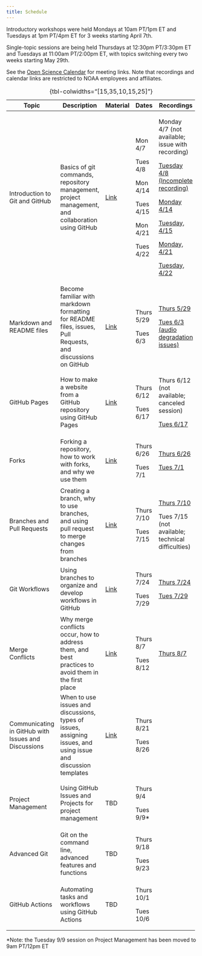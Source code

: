 ```yaml
---
title: Schedule
---
```


Introductory workshops were held Mondays at 10am PT/1pm ET and Tuesdays at 1pm PT/4pm ET for 3 weeks starting April 7th.

Single-topic sessions are being held Thursdays at 12:30pm PT/3:30pm ET and Tuesdays at 11:00am PT/2:00pm ET, with topics switching every two weeks starting May 29th.

See the [Open Science Calendar](https://calendar.google.com/calendar/u/0?cid=Y185MTZiNjk0OGVmMmVlOGI3ZDQ5YzI4NjYxZWZjMDc5ODMwM2MyNzQyYmUzOTljOTI5MGZhMDJkOTMyMGM3NjllQGdyb3VwLmNhbGVuZGFyLmdvb2dsZS5jb20) for meeting links. Note that recordings and calendar links are restricted to NOAA employees and affiliates.

+-----------------------------------------------------+-----------------------------------------------------------------------------------------------------------------+---------------------------------------------+------------+-----------------------------------------------------------------------------------------------------------------------------+
| Topic                                               | Description                                                                                                     | Material                                    | Dates      | Recordings                                                                                                                  |
+=====================================================+=================================================================================================================+=============================================+============+=============================================================================================================================+
| Introduction to Git and GitHub                      | Basics of git commands, repository management, project management, and collaboration using GitHub               | [Link](intro/intro.qmd)                     | Mon 4/7    | Monday 4/7 (not available; issue with recording)                                                                            |
|                                                     |                                                                                                                 |                                             |            |                                                                                                                             |
|                                                     |                                                                                                                 |                                             | Tues 4/8   | [Tuesday 4/8 (Incomplete recording)](https://drive.google.com/file/d/1rjvIRgexOe2D2l5fFf9GhXsQncWX6UYK/view?usp=drive_link) |
|                                                     |                                                                                                                 |                                             |            |                                                                                                                             |
|                                                     |                                                                                                                 |                                             | Mon 4/14   | [Monday 4/14](https://drive.google.com/file/d/1QZc8ixRZyUKyZoTyb_ERk7PeHWbi85aF/view?usp=sharing)                           |
|                                                     |                                                                                                                 |                                             |            |                                                                                                                             |
|                                                     |                                                                                                                 |                                             | Tues 4/15  | [Tuesday, 4/15](https://drive.google.com/file/d/1goH2jSuRZ17U1kCRe79M_LaQpWNDMtE4/view?usp=sharing)                         |
|                                                     |                                                                                                                 |                                             |            |                                                                                                                             |
|                                                     |                                                                                                                 |                                             | Mon 4/21   | [Monday, 4/21](https://drive.google.com/file/d/1-JuvFqiaDgLKB6sY_6AAgZC29dzwxI94/view?usp=drive_link)                       |
|                                                     |                                                                                                                 |                                             |            |                                                                                                                             |
|                                                     |                                                                                                                 |                                             | Tues 4/22  | [Tuesday, 4/22](https://drive.google.com/file/d/18iDAN_KNsGyS5YJH2std6uh3-5poRCGF/view?usp=sharing)                         |
+-----------------------------------------------------+-----------------------------------------------------------------------------------------------------------------+---------------------------------------------+------------+-----------------------------------------------------------------------------------------------------------------------------+
| Markdown and README files                           | Become familiar with markdown formatting for README files, issues, Pull Requests, and discussions on GitHub     | [Link](markdown/markdown.qmd)               | Thurs 5/29 | [Thurs 5/29](https://drive.google.com/file/d/1OC1kFU4mzVgWsBLFY5Ft6rWW6518zlax/view?usp=sharing)                            |
|                                                     |                                                                                                                 |                                             |            |                                                                                                                             |
|                                                     |                                                                                                                 |                                             | Tues 6/3   | [Tues 6/3 (audio degradation issues)](https://drive.google.com/file/d/1hy-ztB-uujfK1-9_JQDJ7-qt-pbtBpK0/view?usp=sharing)   |
+-----------------------------------------------------+-----------------------------------------------------------------------------------------------------------------+---------------------------------------------+------------+-----------------------------------------------------------------------------------------------------------------------------+
| GitHub Pages                                        | How to make a website from a GitHub repository using GitHub Pages                                               | [Link](github-pages/github-pages.qmd)       | Thurs 6/12 | Thurs 6/12 (not available; canceled session)                                                                                |
|                                                     |                                                                                                                 |                                             |            |                                                                                                                             |
|                                                     |                                                                                                                 |                                             | Tues 6/17  | [Tues 6/17](https://drive.google.com/file/d/1hDRPGPLQb9lSEDB8ORs44HzZBIl3XcGQ/view?usp=sharing)                             |
+-----------------------------------------------------+-----------------------------------------------------------------------------------------------------------------+---------------------------------------------+------------+-----------------------------------------------------------------------------------------------------------------------------+
| Forks                                               | Forking a repository, how to work with forks, and why we use them                                               | [Link](forking/forking.qmd)                 | Thurs 6/26 | [Thurs 6/26](https://drive.google.com/file/d/1KgOj8W6XwZ8Y9LyPjMkgLFmGcSTXtMC9/view?usp=sharing)                            |
|                                                     |                                                                                                                 |                                             |            |                                                                                                                             |
|                                                     |                                                                                                                 |                                             | Tues 7/1   | [Tues 7/1](https://drive.google.com/file/d/1HgGkgK-M-LVv9NPqzCdzkrhhZwXlhGFz/view?usp=sharing)                              |
+-----------------------------------------------------+-----------------------------------------------------------------------------------------------------------------+---------------------------------------------+------------+-----------------------------------------------------------------------------------------------------------------------------+
| Branches and Pull Requests                          | Creating a branch, why to use branches, and using pull request to merge changes from branches                   | [Link](branches/branches.qmd)               | Thurs 7/10 | [Thurs 7/10](https://drive.google.com/file/d/1F7h77D3Ay2caiiZfoXRnLuDeJOlmoqos/view?usp=sharing)                            |
|                                                     |                                                                                                                 |                                             |            |                                                                                                                             |
|                                                     |                                                                                                                 |                                             | Tues 7/15  | Tues 7/15 (not available; technical difficulties)                                                                           |
+-----------------------------------------------------+-----------------------------------------------------------------------------------------------------------------+---------------------------------------------+------------+-----------------------------------------------------------------------------------------------------------------------------+
| Git Workflows                                       | Using branches to organize and develop workflows in GitHub                                                      | [Link](workflows/workflows.qmd)             | Thurs 7/24 | [Thurs 7/24](https://drive.google.com/file/d/1RZoqdNiCTOREArU_t38Q0ZIx1J-FhF5e/view?usp=sharing)                            |
|                                                     |                                                                                                                 |                                             |            |                                                                                                                             |
|                                                     |                                                                                                                 |                                             | Tues 7/29  | [Tues 7/29](https://drive.google.com/file/d/10rDJj9UBcXV5hX-Ozy1notBElvLRZucX/view?usp=sharing)                             |
+-----------------------------------------------------+-----------------------------------------------------------------------------------------------------------------+---------------------------------------------+------------+-----------------------------------------------------------------------------------------------------------------------------+
| Merge Conflicts                                     | Why merge conflicts occur, how to address them, and best practices to avoid them in the first place             | [Link](merge-conflicts/merge-conflicts.qmd) | Thurs 8/7  | [Thurs 8/7](https://drive.google.com/file/d/14MxwT_XLbIfFGhLrkT3MhoLOyXtgMcuk/view?usp=sharing)                             |
|                                                     |                                                                                                                 |                                             |            |                                                                                                                             |
|                                                     |                                                                                                                 |                                             | Tues 8/12  |                                                                                                                             |
+-----------------------------------------------------+-----------------------------------------------------------------------------------------------------------------+---------------------------------------------+------------+-----------------------------------------------------------------------------------------------------------------------------+
| Communicating in GitHub with Issues and Discussions | When to use issues and discussions, types of issues, assigning issues, and using issue and discussion templates | [Link](issues/issues.qmd)                   | Thurs 8/21 |                                                                                                                             |
|                                                     |                                                                                                                 |                                             |            |                                                                                                                             |
|                                                     |                                                                                                                 |                                             | Tues 8/26  |                                                                                                                             |
+-----------------------------------------------------+-----------------------------------------------------------------------------------------------------------------+---------------------------------------------+------------+-----------------------------------------------------------------------------------------------------------------------------+
| Project Management                                  | Using GitHub Issues and Projects for project management                                                         | TBD                                         | Thurs 9/4  |                                                                                                                             |
|                                                     |                                                                                                                 |                                             |            |                                                                                                                             |
|                                                     |                                                                                                                 |                                             | Tues 9/9\* |                                                                                                                             |
+-----------------------------------------------------+-----------------------------------------------------------------------------------------------------------------+---------------------------------------------+------------+-----------------------------------------------------------------------------------------------------------------------------+
| Advanced Git                                        | Git on the command line, advanced features and functions                                                        | TBD                                         | Thurs 9/18 |                                                                                                                             |
|                                                     |                                                                                                                 |                                             |            |                                                                                                                             |
|                                                     |                                                                                                                 |                                             | Tues 9/23  |                                                                                                                             |
+-----------------------------------------------------+-----------------------------------------------------------------------------------------------------------------+---------------------------------------------+------------+-----------------------------------------------------------------------------------------------------------------------------+
| GitHub Actions                                      | Automating tasks and workflows using GitHub Actions                                                             | TBD                                         | Thurs 10/1 |                                                                                                                             |
|                                                     |                                                                                                                 |                                             |            |                                                                                                                             |
|                                                     |                                                                                                                 |                                             | Tues 10/6  |                                                                                                                             |
+-----------------------------------------------------+-----------------------------------------------------------------------------------------------------------------+---------------------------------------------+------------+-----------------------------------------------------------------------------------------------------------------------------+

: {tbl-colwidths="\[15,35,10,15,25\]"}

\*Note: the Tuesday 9/9 session on Project Management has been moved to 9am PT/12pm ET